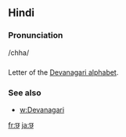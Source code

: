 == Hindi ==

=== Pronunciation ===
/chha/

=== ===

Letter of the [[Devanagari alphabet]].

=== See also ===

* [[w:Devanagari]]

[[fr:छ]]
[[ja:छ]]